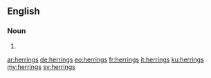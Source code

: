 ==English==

===Noun===
{{head|en|plural}}

# {{plural of|herring|lang=en}}

[[ar:herrings]]
[[de:herrings]]
[[eo:herrings]]
[[fr:herrings]]
[[it:herrings]]
[[ku:herrings]]
[[my:herrings]]
[[sv:herrings]]